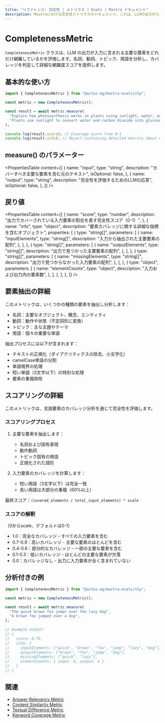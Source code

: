 ```yaml
---
title: "リファレンス: 完全性 | メトリクス | Evals | Mastra ドキュメント"
description: Mastraにおける完全性メトリクスのドキュメント。これは、LLMの出力が入力に含まれる主要な要素をどれだけ網羅しているかを評価します。
---
```


# CompletenessMetric

`CompletenessMetric` クラスは、LLM の出力が入力に含まれる主要な要素をどれだけ網羅しているかを評価します。名詞、動詞、トピック、用語を分析し、カバレッジを判定して詳細な網羅度スコアを提供します。

## 基本的な使い方

```typescript
import { CompletenessMetric } from "@actus-ag/mastra-evals/nlp";

const metric = new CompletenessMetric();

const result = await metric.measure(
  "Explain how photosynthesis works in plants using sunlight, water, and carbon dioxide.",
  "Plants use sunlight to convert water and carbon dioxide into glucose through photosynthesis.",
);

console.log(result.score); // Coverage score from 0-1
console.log(result.info); // Object containing detailed metrics about element coverage
```

## measure() のパラメーター

<PropertiesTable
  content={[
    {
      name: "input",
      type: "string",
      description: "カバーすべき主要な要素を含む元のテキスト",
      isOptional: false,
    },
    {
      name: "output",
      type: "string",
      description: "完全性を評価するためのLLMの応答",
      isOptional: false,
    },
  ]}
/>

## 戻り値

<PropertiesTable
  content={[
    {
      name: "score",
      type: "number",
      description:
        "出力でカバーされている入力要素の割合を表す完全性スコア（0-1）",
    },
    {
      name: "info",
      type: "object",
      description: "要素カバレッジに関する詳細な指標を含むオブジェクト",
      properties: [
        {
          type: "string[]",
          parameters: [
            {
              name: "inputElements",
              type: "string[]",
              description: "入力から抽出された主要要素の配列",
            },
          ],
        },
        {
          type: "string[]",
          parameters: [
            {
              name: "outputElements",
              type: "string[]",
              description: "出力で見つかった主要要素の配列",
            },
          ],
        },
        {
          type: "string[]",
          parameters: [
            {
              name: "missingElements",
              type: "string[]",
              description: "出力で見つからなかった入力要素の配列",
            },
          ],
        },
        {
          type: "object",
          parameters: [
            {
              name: "elementCounts",
              type: "object",
              description: "入力および出力内の要素数",
            },
          ],
        },
      ],
    },
  ]}
/>

## 要素抽出の詳細

このメトリックは、いくつかの種類の要素を抽出し分析します：

- 名詞：主要なオブジェクト、概念、エンティティ
- 動詞：動作や状態（不定詞形に変換）
- トピック：主な主題やテーマ
- 用語：個々の重要な単語

抽出プロセスには以下が含まれます：

- テキストの正規化（ダイアクリティクスの除去、小文字化）
- camelCase単語の分割
- 単語境界の処理
- 短い単語（3文字以下）の特別な処理
- 要素の重複排除

## スコアリングの詳細

このメトリックは、言語要素のカバレッジ分析を通じて完全性を評価します。

### スコアリングプロセス

1. 主要な要素を抽出します：

   - 名詞および固有表現
   - 動作動詞
   - トピック固有の用語
   - 正規化された語形

2. 入力要素のカバレッジを計算します：
   - 短い用語（3文字以下）は完全一致
   - 長い用語は大部分の重複（60%以上）

最終スコア：`(covered_elements / total_input_elements) * scale`

### スコアの解釈

（0からscale、デフォルトは0-1）

- 1.0：完全なカバレッジ - すべての入力要素を含む
- 0.7-0.9：高いカバレッジ - 主要な要素のほとんどを含む
- 0.4-0.6：部分的なカバレッジ - 一部の主要な要素を含む
- 0.1-0.3：低いカバレッジ - ほとんどの主要な要素が欠落
- 0.0：カバレッジなし - 出力に入力要素が全く含まれていない

## 分析付きの例

```typescript
import { CompletenessMetric } from "@actus-ag/mastra-evals/nlp";

const metric = new CompletenessMetric();

const result = await metric.measure(
  "The quick brown fox jumps over the lazy dog",
  "A brown fox jumped over a dog",
);

// Example output:
// {
//   score: 0.75,
//   info: {
//     inputElements: ["quick", "brown", "fox", "jump", "lazy", "dog"],
//     outputElements: ["brown", "fox", "jump", "dog"],
//     missingElements: ["quick", "lazy"],
//     elementCounts: { input: 6, output: 4 }
//   }
// }
```

## 関連

- [Answer Relevancy Metric](./answer-relevancy)
- [Content Similarity Metric](./content-similarity)
- [Textual Difference Metric](./textual-difference)
- [Keyword Coverage Metric](./keyword-coverage)
